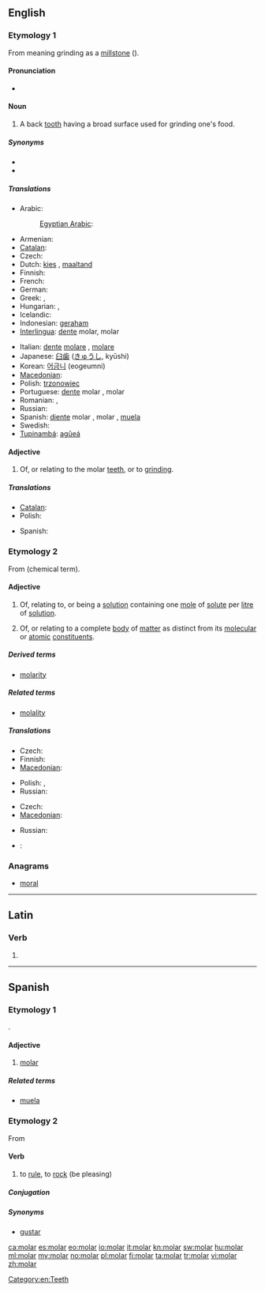 ==English==

===Etymology 1===
From {{etyl|la}} {{term|molaris|lang=la}} meaning grinding as a [[millstone]] ({{term|mola|lang=la}}).

====Pronunciation====
* {{rhymes|əʊlə(r)}}

====Noun====
{{en-noun}}

# A back [[tooth]] having a broad surface used for grinding one's food.

=====Synonyms=====
* {{l|en|wangtooth}}
* {{l|en|grinder}}

=====Translations=====
{{trans-top|back tooth}}
* Arabic: {{t|ar|ضرس|m|tr=ḍirs|sc=Arab}}
*: [[Egyptian Arabic]]: {{tø|arz|ضرس|m|tr=ders|sc=Arab}}
* Armenian: {{t-|hy|սեղանատամ|tr=seġanatam}}
* [[Catalan]]: {{t|ca|queixal|m}}
* Czech: {{t-|cs|stolička|f}}
* Dutch: [[kies]] {{m}}, [[maaltand]] {{m}}
* Finnish: {{t-|fi|poskihammas}}
* French: {{t+|fr|molaire|f}}
* German: {{t+|de|Backenzahn|m}}
* Greek: {{t+|el|γομφίος|m|tr=gomfíos}},  {{qualifier|colloquial}} {{t+|el|τραπεζίτης|m|tr=trapezítis}}
* Hungarian: {{t+|hu|zápfog}},  {{t|hu|őrlőfog}}
* Icelandic: {{t-|is|jaxl|m}}
* Indonesian: [[geraham]]
* [[Interlingua]]: [[dente]] molar, molar
{{trans-mid}}
* Italian: [[dente]] [[molare]] {{m}}, [[molare]] {{m}}
* Japanese: [[臼歯]] ([[きゅうし]], kyūshi)
* Korean: [[어금니]] (eogeumni)
* [[Macedonian]]: {{t|mk|катник|m|tr=kátnik}}
* Polish: [[trzonowiec]] {{m}}
* Portuguese: [[dente]] molar {{m}}, molar {{m}}
* Romanian: {{t-|ro|măsea|f}}, {{t|ro|molar|m}}
* Russian: {{t-|ru|коренной зуб|m|tr=korennój zub}}
* Spanish: [[diente]] molar {{m}}, molar {{m}}, [[muela]] {{f}}
* Swedish: {{t|sv|kindtand|c}}
* [[Tupinambá]]: [[agûeá]]
{{trans-bottom}}

====Adjective====
{{en-adj|-}}

# Of, or relating to the molar [[teeth]], or to [[grind]]ing.

=====Translations=====
{{trans-top|back tooth}}
* [[Catalan]]: {{t+|ca|molar|m|f}}
* Polish: {{t|pl|trzonowy|m}}
{{trans-mid}}
* Spanish: {{t+|es|molar|m|f}}
{{trans-bottom}}

===Etymology 2===
From {{term|mole}} (chemical term).

====Adjective====
{{en-adj|-}}

# {{chemistry}} Of, relating to, or being a [[solution]] containing one [[mole]] of [[solute]] per [[litre]] of [[solution]].
# {{physics}} Of, or relating to a complete [[body]] of [[matter]] as distinct from its [[molecular]] or [[atomic]] [[constituent]]s.

=====Derived terms=====
* [[molarity]]

=====Related terms=====
* [[molality]]

=====Translations=====
{{trans-top|containing one mole of solute per litre of solution}}
* Czech: {{t-|cs|molární}}
* Finnish: {{t|fi|molaarinen}}
* [[Macedonian]]: {{t|mk|моларен|m|tr=mólaren}}
{{trans-mid}}
* Polish: {{t|pl|molowy|m}}, {{t|pl|molarny|m}}
* Russian: {{t|ru|молярный|sc=Cyrl|tr=moljárnyj}}
{{trans-bottom}}

{{trans-top|relating to a complete body of matter}}
* Czech: {{t-|cs|molární}}
* [[Macedonian]]: {{t|mk|моларен|m|tr=mólaren}}
{{trans-mid}}
* Russian: {{t|ru|молярный|sc=Cyrl|tr=moljárnyj}}
{{trans-bottom}}

{{checktrans-top}}
* {{ttbc|it}}: {{t-|it|molare}}
{{trans-mid}}
{{trans-bottom}}

===Anagrams===
* [[moral#English|moral]]

[[Category:en:Teeth]]

----

==Latin==

===Verb===
{{la-verb-form|molar}}

# {{conjugation of|molo|molō|1|s|fut|pass|ind|lang=la}}


----

==Spanish==

===Etymology 1===
{{etyl|la|es}} {{term|molaris|molāris|lang=la}}.

====Adjective====
{{es-adj|f=molar|pl=molares}}

# [[#English|molar]]

=====Related terms=====
* [[muela]]

===Etymology 2===
From {{etyl|rmq|es}}

====Verb====
{{es-verb|mol|ar}}

# {{context|lang=es|colloquial|intransitive|Spain}} to [[rule]], to [[rock]] (be pleasing)
#: {{usex|'''Mola''' un montón.|translation=That's great.}}

=====Conjugation=====
{{es-conj-ar|mol}}

=====Synonyms=====
* [[gustar]]

[[ca:molar]]
[[es:molar]]
[[eo:molar]]
[[io:molar]]
[[it:molar]]
[[kn:molar]]
[[sw:molar]]
[[hu:molar]]
[[ml:molar]]
[[my:molar]]
[[no:molar]]
[[pl:molar]]
[[fi:molar]]
[[ta:molar]]
[[tr:molar]]
[[vi:molar]]
[[zh:molar]]